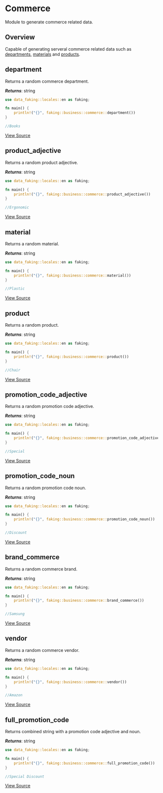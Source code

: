 # Commerce

Module to generate commerce related data.

## Overview

Capable of generating serveral commerce related data such as [departments](#department), [materials](#material) and [products](#product).

## department

Returns a random commerce department.

***Returns***: string

```rust
use data_faking::locales::en as faking;

fn main() {
    println!("{}", faking::business::commerce::department())
}

//Books
```
[View Source](https://github.com/Data-Construct/faking/blob/main/src/locales/en/business/commerce.rs)

## product_adjective

Returns a random product adjective.

***Returns***: string

```rust
use data_faking::locales::en as faking;

fn main() {
    println!("{}", faking::business::commerce::product_adjective())
}

//Ergonomic
```
[View Source](https://github.com/Data-Construct/faking/blob/main/src/locales/en/business/commerce.rs)

## material

Returns a random material.

***Returns***: string

```rust
use data_faking::locales::en as faking;

fn main() {
    println!("{}", faking::business::commerce::material())
}

//Plastic
```
[View Source](https://github.com/Data-Construct/faking/blob/main/src/locales/en/business/commerce.rs)

## product

Returns a random product.

***Returns***: string

```rust
use data_faking::locales::en as faking;

fn main() {
    println!("{}", faking::business::commerce::product())
}

//Chair
```
[View Source](https://github.com/Data-Construct/faking/blob/main/src/locales/en/business/commerce.rs)

## promotion_code_adjective

Returns a random promotion code adjective.

***Returns***: string

```rust
use data_faking::locales::en as faking;

fn main() {
    println!("{}", faking::business::commerce::promotion_code_adjective())
}

//Special
```
[View Source](https://github.com/Data-Construct/faking/blob/main/src/locales/en/business/commerce.rs)

## promotion_code_noun

Returns a random promotion code noun.

***Returns***: string

```rust
use data_faking::locales::en as faking;

fn main() {
    println!("{}", faking::business::commerce::promotion_code_noun())
}

//Discount
```
[View Source](https://github.com/Data-Construct/faking/blob/main/src/locales/en/business/commerce.rs)

## brand_commerce

Returns a random commerce brand.

***Returns***: string

```rust
use data_faking::locales::en as faking;

fn main() {
    println!("{}", faking::business::commerce::brand_commerce())
}

//Samsung
```
[View Source](https://github.com/Data-Construct/faking/blob/main/src/locales/en/business/commerce.rs)

## vendor

Returns a random commerce vendor.

***Returns***: string

```rust
use data_faking::locales::en as faking;

fn main() {
    println!("{}", faking::business::commerce::vendor())
}

//Amazon
```
[View Source](https://github.com/Data-Construct/faking/blob/main/src/locales/en/business/commerce.rs)

## full_promotion_code

Returns combined string with a promotion code adjective and noun.

***Returns***: string

```rust
use data_faking::locales::en as faking;

fn main() {
    println!("{}", faking::business::commerce::full_promotion_code())
}

//Special Discount
```
[View Source](https://github.com/Data-Construct/faking/blob/main/src/locales/en/business/commerce.rs)
